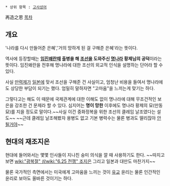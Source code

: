  * 상위 항목 : [[고사성어]]
再造之恩
[[목차]]
== 개요 ==
'나라를 다시 만들어준 은혜','거의 망하게 된 걸 구해준 은혜'라는 뜻이다.

역사에 등장할때는 '''[[임진왜란]]때 출병을 해 [[조선]]을 도와주신 [[명]]나라 황제님의 공덕'''이라는 뜻이다. 임진왜란을 전후해 명나라에 대한 조선의 외교적 인식을 설명하는 단어라 할 수 있다.

사실 [[만력제]]가 [[일본]]에 맞서 조선을 구해준 건 사실이고, 엄청난 비용을 들여서 명나라에도 상당한 부담이 되기는 했다. 엄밀히 말하자면 "고마움"을 느끼는게 맞기는 하다.

그렇다고는 해도 이 때문에 국제관계에 대한 이해도 없이 명나라에 대해 무조건적인 보은을 강조한 건 문제라 할 수 있다. 심지어는 '''명이 망한''' 이후에도 명나라 황제의 묘(만동묘)를 지을 정도로 말이다.~~사실 이건 중화정복을 위한 조선의 클레임 날조였다는 설도~~ ~~근데 클레임 날조해봤자 용병도 없고 기본 병력수는 물론 병과도 딸리잖아 [[안될거야]]~~

== 현대의 재조지은 ==
현대에 들어와서는 몇몇 인사들이 지나친 숭미 의식을 깔 때 사용하기도 한다. ~~따지고 보면 [[wiki:"광복절" 삼]][[wiki:"6.25 전쟁" 조]]지은 그리고 일본과 대만도 마찬가지~~

물론 국가적인 측면에서는 미국에게 고마움을 느끼는 것이 [[유교]] 윤리는 물론 인간적인 윤리로 보아도 올바른 것이기는 하다.
